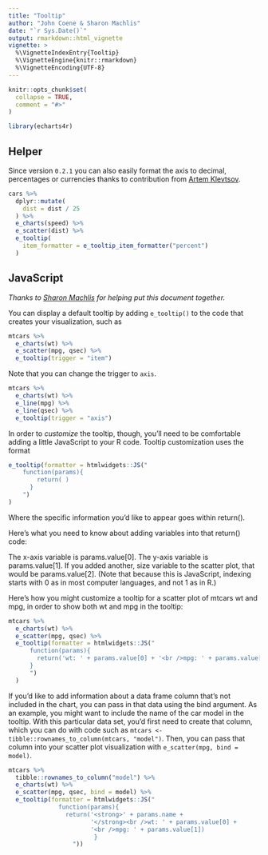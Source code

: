```yaml
---
title: "Tooltip"
author: "John Coene & Sharon Machlis"
date: "`r Sys.Date()`"
output: rmarkdown::html_vignette
vignette: >
  %\VignetteIndexEntry{Tooltip}
  %\VignetteEngine{knitr::rmarkdown}
  %\VignetteEncoding{UTF-8}
---
```


```r
knitr::opts_chunk$set(
  collapse = TRUE,
  comment = "#>"
)

library(echarts4r)
```

## Helper

Since version `0.2.1` you can also easily format the axis to decimal, percentages or currencies thanks to contribution from [Artem Klevtsov](https://github.com/artemklevtsov).

```r
cars %>% 
  dplyr::mutate(
    dist = dist / 25
  ) %>% 
  e_charts(speed) %>% 
  e_scatter(dist) %>% 
  e_tooltip(
    item_formatter = e_tooltip_item_formatter("percent")
  )
```

## JavaScript

*Thanks to [Sharon Machlis](https://github.com/smach) for helping put this document together.*

You can display a default tooltip by adding `e_tooltip()` to the code that creates your visualization, such as

```r
mtcars %>%
  e_charts(wt) %>%
  e_scatter(mpg, qsec) %>%
  e_tooltip(trigger = "item")
```

Note that you can change the trigger to `axis`.

```r
mtcars %>%
  e_charts(wt) %>%
  e_line(mpg) %>%
  e_line(qsec) %>% 
  e_tooltip(trigger = "axis")
```

In order to *customize* the tooltip, though, you'll need to be comfortable adding a little JavaScript to your R code. Tooltip customization uses the format

```r
e_tooltip(formatter = htmlwidgets::JS("
    function(params){
	    return( )
	  }
	")
)
```

Where the specific information you'd like to appear goes within return().

Here's what you need to know about adding variables into that return() code:

The x-axis variable is params.value[0]. The y-axis variable is params.value[1]. If you added another, size variable to the scatter plot, that would be params.value[2]. (Note that because this is JavaScript, indexing starts with 0 as in most computer languages, and not 1 as in R.)

Here's how you might customize a tooltip for a scatter plot of mtcars wt and mpg, in order to show both wt and mpg in the tooltip:

```r
mtcars %>%
  e_charts(wt) %>%
  e_scatter(mpg, qsec) %>%
  e_tooltip(formatter = htmlwidgets::JS("
      function(params){
        return('wt: ' + params.value[0] + '<br />mpg: ' + params.value[1])
      }
      ")
  )
```

If you'd like to add information about a data frame column that's not included in the chart, you can pass in that data using the bind argument. As an example, you might want to include the name of the car model in the tooltip. With this particular data set, you'd first need to create that column, which you can do with code such as `mtcars <- tibble::rownames_to_column(mtcars, "model")`. Then, you can pass that column into your scatter plot visualization with `e_scatter(mpg, bind = model)`.

```r
mtcars %>%  
  tibble::rownames_to_column("model") %>% 
  e_charts(wt) %>% 
  e_scatter(mpg, qsec, bind = model) %>%
  e_tooltip(formatter = htmlwidgets::JS("
              function(params){
                return('<strong>' + params.name + 
                       '</strong><br />wt: ' + params.value[0] + 
                       '<br />mpg: ' + params.value[1]) 
                        }
                  "))
```
